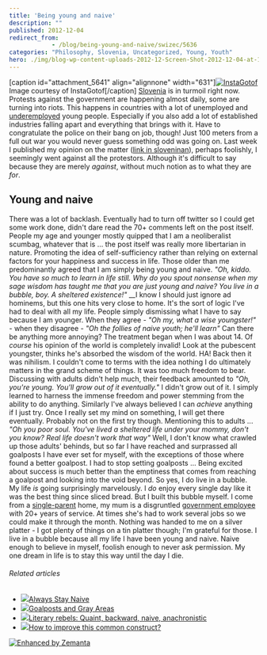 ```yaml
---
title: 'Being young and naive'
description: ""
published: 2012-12-04
redirect_from: 
            - /blog/being-young-and-naive/swizec/5636
categories: "Philosophy, Slovenia, Uncategorized, Young, Youth"
hero: ./img/blog-wp-content-uploads-2012-12-Screen-Shot-2012-12-04-at-12.47.42-PM.png
---
```

\[caption id="attachment_5641" align="alignnone" width="631"][![InstaGotof](http://swizec.com/blog/wp-content/uploads/2012/12/Screen-Shot-2012-12-04-at-12.47.42-PM.png "InstaGotof")](./img/blog-wp-content-uploads-2012-12-Screen-Shot-2012-12-04-at-12.47.42-PM.png) Image courtesy of InstaGotof\[/caption] [Slovenia](<http://maps.google.com/maps?ll=46.05,14.5&spn=10.0,10.0&q=46.05,14.5 (Slovenia)&t=h> "Slovenia") is in turmoil right now. Protests against the government are happening almost daily, some are turning into riots. This happens in countries with a lot of unemployed and [underemployed](http://en.wikipedia.org/wiki/Underemployment "Underemployment") young people. Especially if you also add a lot of established industries falling apart and everything that brings with it. Have to congratulate the police on their bang on job, though! Just 100 meters from a full out war you would never guess something odd was going on. Last week I published my opinion on the matter ([link in sloveninan](http://www.had.si/blog/2012/12/01/vsi-pizdakajo-nihce-ne-bi-delal/)), perhaps foolishly, I seemingly went against all the protestors. Although it's difficult to say because they are merely _against_, without much notion as to what they are _for_.

## Young and naive

There was a lot of backlash. Eventually had to turn off twitter so I could get some work done, didn't dare read the 70+ comments left on the post itself. People my age and younger mostly quipped that I am a neoliberalist scumbag, whatever that is ... the post itself was really more libertarian in nature. Promoting the idea of self-sufficiency rather than relying on external factors for your happiness and success in life. Those older than me predominantly agreed that I am simply being young and naive. _"Oh, kiddo. You have so much to learn in life still. Why do you spout nonsense when my sage wisdom has taught me that you are just young and naive? You live in a bubble, boy. A sheltered existence!"_ __I know I should just ignore ad hominems, but this one hits very close to home. It's the sort of logic I've had to deal with all my life. People simply dismissing what I have to say because I am younger. When they agree - _"Oh my, what a wise youngster!"_ - when they disagree - _"Oh the follies of naive youth; he'll learn"_ Can there be anything more annoying? The treatment began when I was about 14. Of _course_ his opinion of the world is completely invalid! Look at the pubescent youngster, thinks he's absorbed the wisdom of the world. HA! Back then it was nihilism. I couldn't come to terms with the idea nothing I do ultimately matters in the grand scheme of things. It was too much freedom to bear. Discussing with adults didn't help much, their feedback amounted to _"Oh, you're young. You'll grow out of it eventually."_ I didn't grow out of it. I simply learned to harness the immense freedom and power stemming from the ability to do anything. Similarly I've always believed I can _achieve_ anything if I just try. Once I really set my mind on something, I will get there eventually. Probably not on the first try though. Mentioning this to adults ... _"Oh you poor soul. You've lived a sheltered life under your mommy, don't you know? Real life doesn't work that way"_ Well, I don't know what crawled up those adults' behinds, but so far I have reached and surprassed all goalposts I have ever set for myself, with the exceptions of those where found a better goalpost. I had to stop setting goalposts ... Being excited about success is much better than the emptiness that comes from reaching a goalpost and looking into the void beyond. So yes, I do live in a bubble. My life _is_ going surprisingly marvelously. I _do_ enjoy every single day like it was the best thing since sliced bread. But I built this bubble myself. I come from a [single-parent](http://en.wikipedia.org/wiki/Single_parent "Single parent") home, my mum is a disgruntled [government employee](http://en.wikipedia.org/wiki/Civil_service "Civil service") with 20+ years of service. At times she's had to work several jobs so we could make it through the month. Nothing was handed to me on a silver platter - I got plenty of things on a tin platter though; I'm grateful for those. I live in a bubble because all my life I have been young and naive. Naive enough to believe in myself, foolish enough to never ask permission. My one dream in life is to stay this way until the day I die.

###### Related articles

- [![](http://i.zemanta.com/129649866_80_80.jpg)](http://ornamentalelements.com/2012/12/03/always-stay-naive/)[Always Stay Naive](http://ornamentalelements.com/2012/12/03/always-stay-naive/)
- [![](http://i.zemanta.com/118276132_80_80.jpg)](http://tomaplomb.blogspot.com/2012/10/goalposts-and-gray-areas.html)[Goalposts and Gray Areas](http://tomaplomb.blogspot.com/2012/10/goalposts-and-gray-areas.html)
- [![](http://i.zemanta.com/noimg_78_80_80.jpg)](http://bardhasflown.wordpress.com/2012/11/20/the-next-real/)[Literary rebels: Quaint, backward, naive, anachronistic](http://bardhasflown.wordpress.com/2012/11/20/the-next-real/)
- [![](http://i.zemanta.com/noimg_45_80_80.jpg)](http://stackoverflow.com/questions/13701374/how-to-improve-this-common-construct)[How to improve this common construct?](http://stackoverflow.com/questions/13701374/how-to-improve-this-common-construct)

[![Enhanced by Zemanta](http://img.zemanta.com/zemified_e.png?x-id=82c25b76-edc1-4dae-9c53-a29763261266)](http://www.zemanta.com/?px "Enhanced by Zemanta")